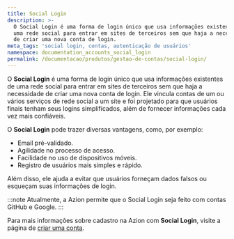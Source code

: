 ```yaml
---
title: Social Login
description: >-
  O Social Login é uma forma de login único que usa informações existentes de
  uma rede social para entrar em sites de terceiros sem que haja a necessidade
  de criar uma nova conta de login.
meta_tags: 'social login, contas, autenticação de usuários'
namespace: documentation_accounts_social_login
permalink: /documentacao/produtos/gestao-de-contas/social-login/
---
```


O **Social Login** é uma forma de login único que usa informações existentes de uma rede social para entrar em sites de terceiros sem que haja a necessidade de criar uma nova conta de login. Ele vincula contas de um ou vários serviços de rede social a um site e foi projetado para que usuários finais tenham seus logins simplificados, além de fornecer informações cada vez mais confiáveis.

O **Social Login** pode trazer diversas vantagens, como, por exemplo:

* Email pré-validado.
* Agilidade no processo de acesso.
* Facilidade no uso de dispositivos móveis.
* Registro de usuários mais simples e rápido.

Além disso, ele ajuda a evitar que usuários forneçam dados falsos ou esqueçam suas informações de login.

:::note 
Atualmente, a Azion permite que o Social Login seja feito com contas GitHub e Google.
:::

Para mais informações sobre cadastro na Azion com **Social Login**, visite a página de [criar uma conta](/pt-br/documentacao/produtos/contas/criar-uma-conta/).

